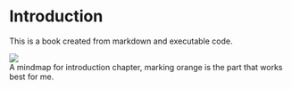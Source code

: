 # Introduction

This is a book created from markdown and executable code.

<img src="https://raw.githubusercontent.com/Murphy829/RSETEST/312d014aa0a8838698db50bd1318201e3c3ed3d1/imgs/mindmaps/1%2BIntroduction.svg"/><br/> A mindmap for introduction chapter, marking orange is the part that works best for me.
